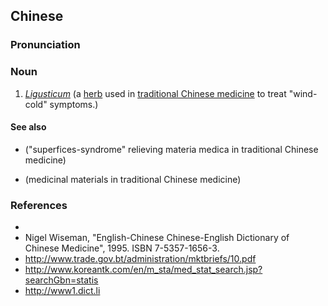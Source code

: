 ==Chinese==
{{zh-forms}}

===Pronunciation===
{{zh-pron
|m=hāoběn
|cat=n
}}

===Noun===
{{zh-noun}}

# ''[[Ligusticum]]'' (a [[herb]] used in [[traditional Chinese medicine]] to treat "wind-cold" symptoms.)

====See also====
* {{l|zh|解表药}} ("superfices-syndrome" relieving materia medica in traditional Chinese medicine)
* {{l|zh|药材}} (medicinal materials in traditional Chinese medicine)

===References===
* {{pedialite|lang=zh}}
* Nigel Wiseman, "English-Chinese Chinese-English Dictionary of Chinese Medicine", 1995. ISBN 7-5357-1656-3.
* http://www.trade.gov.bt/administration/mktbriefs/10.pdf
* http://www.koreantk.com/en/m_sta/med_stat_search.jsp?searchGbn=statis
* http://www1.dict.li